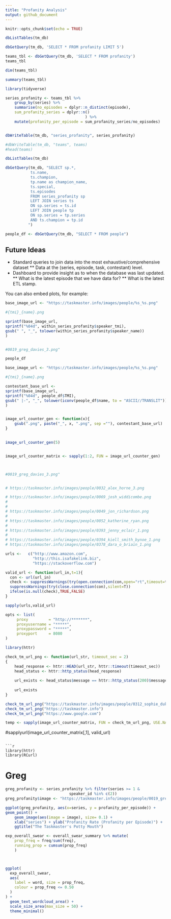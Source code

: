 ---
title: "Profanity Analysis"
output: github_document
---

```{r setup, include=FALSE}
knitr::opts_chunk$set(echo = TRUE)
```

```{r }
dbListTables(tm_db)
```

```{r querying}

dbGetQuery(tm_db, 'SELECT * FROM profanity LIMIT 5')
```

```{r}
teams_tbl <- dbGetQuery(tm_db, 'SELECT * FROM profanity')
teams_tbl

dim(teams_tbl)

summary(teams_tbl)

```

```{r}

library(tidyverse)

series_profanity <- teams_tbl %>% 
    group_by(series) %>%
    summarise(no_episodes = dplyr::n_distinct(episode),
    sum_profanity_series = dplyr::n()
                                   ) %>%
    mutate(profanity_per_episode = sum_profanity_series/no_episodes)


dbWriteTable(tm_db, "series_profanity", series_profanity)

#dbWriteTable(tm_db, "teams", teams)
#head(teams)
```


```{r}
dbListTables(tm_db)
```


```{r}


dbGetQuery(tm_db, "SELECT sp.*,
           ts.name, 
           ts.champion,
           tp.name as champion_name,
           ts.special,
           ts.episodes
           FROM series_profanity sp 
           LEFT JOIN series ts 
           ON sp.series = ts.id
           LEFT JOIN people tp
           ON sp.series = tp.series
           AND ts.champion = tp.id
          ")
```

```{r}
people_df <- dbGetQuery(tm_db, "SELECT * FROM people")
```
## Future Ideas
* Standard queries to join data into the most exhaustive/comprehensive dataset 
 ** Data at the (series, episode, task, contestant) level.
* Dashboard to provide insight as to when the database was last updated.
** What is the latest episode that we have data for?
** What is the latest ETL stamp.

You can also embed plots, for example:


```{r}
base_image_url <- "https://taskmaster.info/images/people/%s_%s.png"

#{tmi}_{name}.png

sprintf(base_image_url, 
sprintf("%04d", within_series_profanity$speaker_tmi),
gsub(" ", "_", tolower(within_series_profanity$speaker_name))
)


#0019_greg_davies_3.png"


```

```{r}
people_df
```

```{r}
base_image_url <- "https://taskmaster.info/images/people/%s_%s.png"

#{tmi}_{name}.png

contestant_base_url <- 
sprintf(base_image_url, 
sprintf("%04d", people_df$TMI),
gsub(" |-", "_", tolower(iconv(people_df$name, to = "ASCII//TRANSLIT")))
)


image_url_counter_gen <- function(x){
    gsub(".png", paste("_", x, ".png", sep =""), contestant_base_url)
}
    

image_url_counter_gen(5)


image_url_counter_matrix <- sapply(1:2, FUN = image_url_counter_gen)



#0019_greg_davies_3.png"


# https://taskmaster.info/images/people/0032_alex_horne_3.png

# https://taskmaster.info/images/people/0069_josh_widdicombe.png
# 
# 
# https://taskmaster.info/images/people/0049_jon_richardson.png
# 
# https://taskmaster.info/images/people/0052_katherine_ryan.png
# 
# https://taskmaster.info/images/people/0393_jenny_eclair_1.png
# 
# https://taskmaster.info/images/people/0394_kiell_smith_bynoe_1.png
# https://taskmaster.info/images/people/0378_dara_o_briain_1.png

```

```{r}
urls <-   c("http://www.amazon.com",
            "http://this.isafakelink.biz",
            "https://stackoverflow.com")

valid_url <- function(url_in,t=1){
  con <- url(url_in)
  check <- suppressWarnings(try(open.connection(con,open="rt",timeout=t),silent=T)[1])
  suppressWarnings(try(close.connection(con),silent=T))
  ifelse(is.null(check),TRUE,FALSE)
}

sapply(urls,valid_url)
```
```{r}
opts <- list(
     proxy         = "http://*******",
     proxyusername = "*****", 
     proxypassword = "*****", 
     proxyport     = 8080
)

```

```{r}
library(httr)

check_tm_url_png <- function(url_str, timeout_sec = 2)
{
    head_response <- httr::HEAD(url_str, httr::timeout(timeout_sec))
    head_status <- httr::http_status(head_response)
    
    url_exists <- head_status$message == httr::http_status(200)$message
    
    url_exists
}
```


```{r}
check_tm_url_png("https://taskmaster.info/images/people/0312_sophie_duker_1.png")
check_tm_url_png("https://taskmaster.info")
check_tm_url_png("https://www.google.com")
```


```{r}
temp <- sapply(image_url_counter_matrix, FUN = check_tm_url_png, USE.NAMES = FALSE)
```
#sapplyurl(image_url_counter_matrix[,1], valid_url)
```

```{r}
library(httr)
library(RCurl)
```

# Greg

```{r}
greg_profanity <- series_profanity %>% filter(series >= 1 &
                            speaker_id %in% c(2))
greg_profanity$image <- "https://taskmaster.info/images/people/0019_greg_davies_3.png"

ggplot(greg_profanity, aes(x=series, y = profanity_per_episode)) +     geom_line() +
geom_point() +
    geom_image(aes(image = image), size= 0.1) + 
    xlab("series") + ylab("Profanity Rate (Profanity per Episode)") +
    ggtitle("The Taskmaster's Potty Mouth")
```


```{r}

exp_overall_swear <- overall_swear_summary %>% mutate(
    prop_freq = freq/sum(freq),
    running_prop = cumsum(prop_freq)
    )



ggplot(
  exp_overall_swear,
  aes(
    label = word, size = prop_freq,
    colour = prop_freq <= 0.50
  )
) +
  geom_text_wordcloud_area() +
  scale_size_area(max_size = 50) +
  theme_minimal()
```